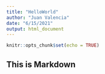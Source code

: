 ```yaml
---
title: "HelloWorld"
author: "Juan Valencia"
date: "6/15/2021"
output: html_document
---
```


```r
knitr::opts_chunk$set(echo = TRUE)
```

## This is Markdown